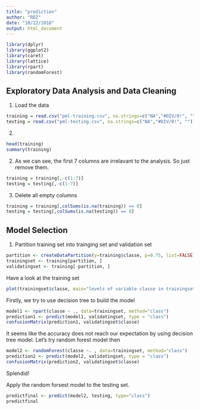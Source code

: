 ```yaml
---
title: "prediction"
author: "RDZ"
date: "10/22/2018"
output: html_document
---
```


```r
library(dplyr)
library(ggplot2)
library(caret)
library(lattice) 
library(rpart)
library(randomForest)
```

## Exploratory Data Analysis and Data Cleaning
1. Load the data
```r
training = read.csv("pml-training.csv", na.strings=c("NA","#DIV/0!", ""))
testing = read.csv("pml-testing.csv", na.strings=c("NA","#DIV/0!", ""))
```
2. 
```r
head(training)
summary(training)
```

2. As we can see, the first 7 columns are irrelavant to the analysis. So just remove them.
```r
training = training[,-c(1:7)]
testing = testing[,-c(1:7)]
```

3. Delete all empty columns
```r
training = training[,colSums(is.na(training)) == 0]
testing = testing[,colSums(is.na(testing)) == 0]
```

## Model Selection
1. Partition training set into trainging set and validation set
```r
partition <- createDataPartition(y=training$classe, p=0.75, list=FALSE)
trainingset <- training[partition, ] 
validatingset <- training[-partition, ]
```

Have a look at the training set
```r
plot(trainingset$classe, main="levels of variable classe in trainingset data set")
```

Firstly, we try to use decision tree to build the model
```r
model1 <- rpart(classe ~ ., data=trainingset, method="class")
prediction1 <- predict(model1, validatingset, type = "class")
confusionMatrix(prediction1, validatingset$classe)
```

It seems like the accuracy does not reach our expectation by using decision tree model.
Let's try random forest model then

```r
model2 <- randomForest(classe ~. , data=trainingset, method="class")
prediction2 <- predict(model2, validatingset, type = "class")
confusionMatrix(prediction2, validatingset$classe)
```

Splendid!

Apply the random forsest model to the testing set.
```r
predictfinal <- predict(model2, testing, type="class")
predictfinal
```

